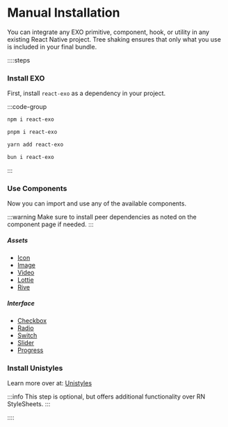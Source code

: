 # Manual Installation

You can integrate any EXO primitive, component, hook, or utility in any existing React Native project. Tree shaking ensures that only what you use is included in your final bundle.

::::steps

### Install EXO

First, install `react-exo` as a dependency in your project.

:::code-group

```bash [npm]
npm i react-exo
```

```bash [pnpm]
pnpm i react-exo
```

```bash [yarn]
yarn add react-exo
```

```bash [bun]
bun i react-exo
```

:::

### Use Components

Now you can import and use any of the available components.

:::warning
Make sure to install peer dependencies as noted on the component page if needed.
:::


##### Assets
- [Icon](/primitives/asset/Icon)
- [Image](/primitives/asset/Image)
- [Video](/primitives/asset/Video)
- [Lottie](/primitives/asset/Lottie)
- [Rive](/primitives/asset/Rive)

##### Interface
- [Checkbox](/primitives/interface/Checkbox)
- [Radio](/primitives/interface/Radio)
- [Switch](/primitives/interface/Switch)
- [Slider](/primitives/interface/Slider)
- [Progress](/primitives/interface/Progress)

### Install Unistyles

Learn more over at: [Unistyles](https://unistyl.es)

:::info
This step is optional, but offers additional functionality over RN StyleSheets.
:::


::::
